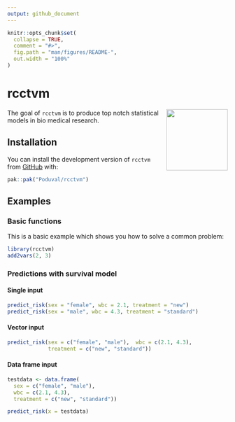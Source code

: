 ```yaml
---
output: github_document
---
```


```r
knitr::opts_chunk$set(
  collapse = TRUE,
  comment = "#>",
  fig.path = "man/figures/README-",
  out.width = "100%"
)
```

# rcctvm
<img src="man/figures/hexsticker.png" align="right" height="140" />

The goal of `rcctvm` is to produce top notch statistical models in bio medical research.

## Installation
You can install the development version of `rcctvm` from [GitHub](https://github.com/) with:

``` r
pak::pak("Poduval/rcctvm")
```

## Examples

### Basic functions 
This is a basic example which shows you how to solve a common problem:

```r
library(rcctvm)
add2vars(2, 3)
```

### Predictions with survival model

#### Single input 

```r
predict_risk(sex = "female", wbc = 2.1, treatment = "new")
predict_risk(sex = "male", wbc = 4.3, treatment = "standard")
```

#### Vector input 

```r
predict_risk(sex = c("female", "male"),  wbc = c(2.1, 4.3), 
             treatment = c("new", "standard"))
```

#### Data frame input
```r
testdata <- data.frame(
  sex = c("female", "male"), 
  wbc = c(2.1, 4.3),
  treatment = c("new", "standard"))

predict_risk(x = testdata)
```
